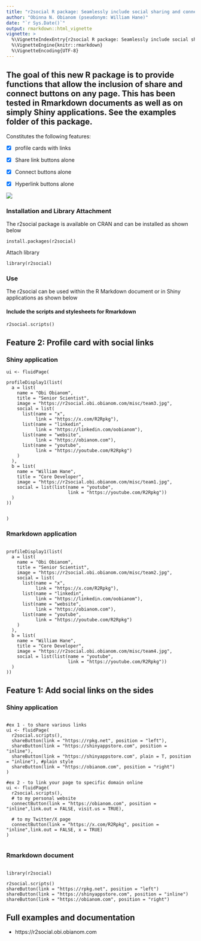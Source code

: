 ```yaml
---
title: "r2social R package: Seamlessly include social sharing and connect buttons on a shiny app or rmarkdown"
author: "Obinna N. Obianom (pseudonym: William Hane)"
date: "`r Sys.Date()`"
output: rmarkdown::html_vignette
vignette: >
  %\VignetteIndexEntry{r2social R package: Seamlessly include social sharing and connect buttons on a shiny app or rmarkdown}
  %\VignetteEngine{knitr::rmarkdown}
  %\VignetteEncoding{UTF-8}
---
```



## The goal of this new R package is to provide functions that allow the inclusion of share and connect buttons on any page. This has been tested in Rmarkdown documents as well as on simply Shiny applications. See the examples folder of this package.

Constitutes the following features:
  
  - [x] profile cards with links
      
  - [x] Share link buttons alone
      
  - [x] Connect buttons alone
      
  - [x] Hyperlink buttons alone

![](https://r2social.obi.obianom.com/r2social2.gif)

### Installation and Library Attachment

The r2social package is available on CRAN and can be installed as shown below

`install.packages(r2social)`

Attach library 

`library(r2social)`

### Use

The r2social can be used within the R Markdown document or in Shiny applications as shown below


#### Include the scripts and stylesheets for Rmarkdown

`r2social.scripts()`

## Feature 2: Profile card with social links

### Shiny application

```
ui <- fluidPage(

profileDisplay1(list(
  a = list(
    name = "Obi Obianom",
    title = "Senior Scientist",
    image = "https://r2social.obi.obianom.com/misc/team3.jpg",
    social = list(
      list(name = "x",
           link = "https://x.com/R2Rpkg"),
      list(name = "linkedin",
           link = "https://linkedin.com/oobianom"),
      list(name = "website",
           link = "https://obianom.com"),
      list(name = "youtube",
           link = "https://youtube.com/R2Rpkg")
    )
  ),
  b = list(
    name = "William Hane",
    title = "Core Developer",
    image = "https://r2social.obi.obianom.com/misc/team1.jpg",
    social = list(list(name = "youtube",
                       link = "https://youtube.com/R2Rpkg"))
  )
))


)

```

### Rmarkdown application

```

profileDisplay1(list(
  a = list(
    name = "Obi Obianom",
    title = "Senior Scientist",
    image = "https://r2social.obi.obianom.com/misc/team2.jpg",
    social = list(
      list(name = "x",
           link = "https://x.com/R2Rpkg"),
      list(name = "linkedin",
           link = "https://linkedin.com/oobianom"),
      list(name = "website",
           link = "https://obianom.com"),
      list(name = "youtube",
           link = "https://youtube.com/R2Rpkg")
    )
  ),
  b = list(
    name = "William Hane",
    title = "Core Developer",
    image = "https://r2social.obi.obianom.com/misc/team4.jpg",
    social = list(list(name = "youtube",
                       link = "https://youtube.com/R2Rpkg"))
  )
))

```

## Feature 1: Add social links on the sides

### Shiny application

```

#ex 1 - to share various links
ui <- fluidPage(
  r2social.scripts(),
  shareButton(link = "https://rpkg.net", position = "left"),
  shareButton(link = "https://shinyappstore.com", position = "inline"),
  shareButton(link = "https://shinyappstore.com", plain = T, position = "inline"), #plain style
  shareButton(link = "https://obianom.com", position = "right")
)

#ex 2 - to link your page to specific domain online
ui <- fluidPage(
  r2social.scripts(),
  # to my personal website
  connectButton(link = "https://obianom.com", position = "inline",link.out = FALSE, visit.us = TRUE),

  # to my Twitter/X page
  connectButton(link = "https://x.com/R2Rpkg", position = "inline",link.out = FALSE, x = TRUE)
)


```

### Rmarkdown document

```

library(r2social)

r2social.scripts()
shareButton(link = "https://rpkg.net", position = "left")
shareButton(link = "https://shinyappstore.com", position = "inline")
shareButton(link = "https://obianom.com", position = "right")

```


## Full examples and documentation

 + https://r2social.obi.obianom.com
